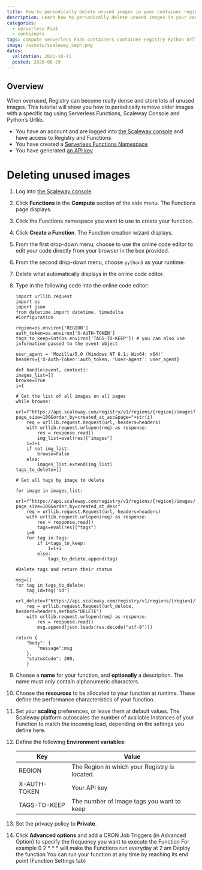 ```yaml
---
title: How to periodically delete unused images in your container registry
description: Learn how to periodically delete unused images in your container registry.
categories:
  - serverless FaaS
  - containers
tags: compute serverless FaaS containers container-registry Python Urllib
image: /assets/scaleway_ceph.png
dates:
  validation: 2021-10-11
  posted: 2020-06-29
---
```


## Overview 

When overused, Registry can become really dense and store lots of unused images.
This tutorial will show you how to periodically remove older images with a specific tag using Serverless Functions, Scaleway Console and Python’s Urllib.

<Message type="requirement">

 - You have an account and are logged into [the Scaleway console](https://console.scaleway.com) and have access to Registry and Functions
 - You have created a [Serverless Functions Namespace](/compute/container-registry/how-to/create-namespace/)  
 - You have generated [an API key](/console/my-project/how-to/generate-api-key)
</Message>


# Deleting unused images 


1. Log into [the Scaleway console](https://console.scaleway.com).  

2. Click **Functions** in the **Compute** section of the side menu. The Functions page displays.

3. Click the Functions namespace you want to use to create your function.

4. Click **Create a Function**. The Function creation wizard displays.

5. From the first drop-down menu, choose to use the online code editor to edit your code directly from your browser in the box provided.

6. From the second drop-down menu, choose `python3` as your runtime. 

7. Delete what automatically displays in the online code editor. 

8. Type in the following code into the online code editor: 

    ```
    import urllib.request
    import os
    import json
    from datetime import datetime, timedelta
    #Configuration

    region=os.environ['REGION']
    auth_token=os.environ['X-AUTH-TOKEN']
    tags_to_keep=int(os.environ['TAGS-TO-KEEP']) # you can also use information passed to the event object

    user_agent = 'Mozilla/5.0 (Windows NT 6.1; Win64; x64)'
    headers={'X-Auth-Token':auth_token, 'User-Agent': user_agent}

    def handle(event, context):
    images_list=[]
    browse=True
    i=1
    
    # Get the list of all images on all pages  
    while browse:
        url=f"https://api.scaleway.com/registry/v1/regions/{region}/images?page_size=100&order_by=created_at_asc&page="+str(i)
        req = urllib.request.Request(url, headers=headers)
        with urllib.request.urlopen(req) as response:
            res = response.read()
            img_list=eval(res)["images"]
        i=i+1
        if not img_list:
            browse=False
        else:
            images_list.extend(img_list)
    tags_to_delete=[]
    
    # Get all tags by image to delete
    
    for image in images_list:
        url=f"https://api.scaleway.com/registry/v1/regions/{region}/images/{image['id']}/tags?page_size=100&order_by=created_at_desc"
        req = urllib.request.Request(url, headers=headers)
        with urllib.request.urlopen(req) as response:
            res = response.read()
            tags=eval(res)["tags"]
        i=0
        for tag in tags:
            if i<tags_to_keep:
                i=i+1
            else:
                tags_to_delete.append(tag)
    
    #Delete tags and return their status
    
    msg=[]
    for tag in tags_to_delete:
        tag_id=tag['id']
        url_delete=f"https://api.scaleway.com/registry/v1/regions/{region}/tags/{tag_id}"
        req = urllib.request.Request(url_delete, headers=headers,method="DELETE")
        with urllib.request.urlopen(req) as response:
            res = response.read()
            msg.append(json.loads(res.decode("utf-8")))
    
    return {
        "body": {
            "message":msg
        },
        "statusCode": 200,
        }
    ```


9. Choose a **name** for your function, and **optionally** a description. The name must only contain alphanumeric characters.

10. Choose the **resources** to be allocated to your function at runtime. These define the performance characteristics of your function.

11. Set your **scaling** preferences, or leave them at default values. The Scaleway platform autoscales the number of available Instances of your Function to match the incoming load, depending on the settings you define here.

12. Define the following **Environment variables**: 

    | Key          | Value                                          |
    |--------------|------------------------------------------------|
    | REGION       | The Region in which your Registry is located.  |
    | X-AUTH-TOKEN | Your API key                                   |
    | TAGS-TO-KEEP | The number of Image tags you want to keep      |

13. Set the privacy policy to **Private**.

14. Click **Advanced options** and add a CRON Job Triggers (in Advanced Option) to specify the frequency you want to execute the Function 
For example 0 2 * * * will make the Functions run everyday at 2 am
Deploy the function
You can run your function at any time by reaching its end point (Function Settings tab)

